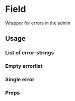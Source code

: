 

<Meta of={ErrorListStories} />

# Field

Wrapper for errors in the admin

## Usage

### List of error-strings

<Canvas>
  <Story of={ErrorListStories.ListOfErrorStrings} />
</Canvas>

### Empty errorlist

<Canvas>
  <Story of={ErrorListStories.NoErrors} />
</Canvas>

### Single error

<Canvas>
  <Story of={ErrorListStories.SingleError} />
</Canvas>

### Props

<ArgsTable of={ErrorList} />
